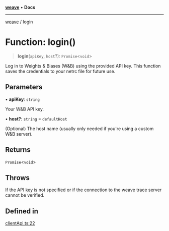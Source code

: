 [**weave**](../README.mdx) • **Docs**

***

[weave](../README.mdx) / login

# Function: login()

> **login**(`apiKey`, `host`?): `Promise`\<`void`>

Log in to Weights & Biases (W\&B) using the provided API key.
This function saves the credentials to your netrc file for future use.

## Parameters

• **apiKey**: `string`

Your W\&B API key.

• **host?**: `string` = `defaultHost`

(Optional) The host name (usually only needed if you're using a custom W\&B server).

## Returns

`Promise`\<`void`>

## Throws

If the API key is not specified or if the connection to the weave trace server cannot be verified.

## Defined in

[clientApi.ts:22](https://github.com/wandb/weave/blob/e2313369cb35bc1b6f97c70539926dd951ead21e/sdks/node/src/clientApi.ts#L22)
